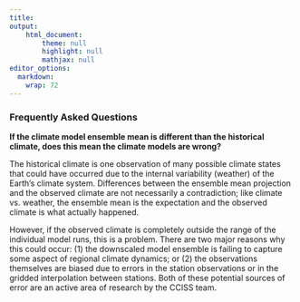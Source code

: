 ```yaml
---
title: 
output: 
    html_document:
        theme: null
        highlight: null
        mathjax: null
editor_options: 
  markdown: 
    wrap: 72
---
```


### Frequently Asked Questions

**If the climate model ensemble mean is different than the historical climate, does this mean the climate models are wrong?** 

The historical climate is one observation of many possible climate states that could have occurred due to the internal variability (weather) of the Earth’s climate system. Differences between the ensemble mean projection and the observed climate are not necessarily a contradiction; like climate vs. weather, the ensemble mean is the expectation and the observed climate is what actually happened. 

However, if the observed climate is completely outside the range of the individual model runs, this is a problem. There are two major reasons why this could occur: (1) the downscaled model ensemble is failing to capture some aspect of regional climate dynamics; or (2) the observations themselves are biased due to errors in the station observations or in the gridded interpolation between stations. Both of these potential sources of error are an active area of research by the CCISS team.
